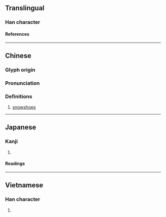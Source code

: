 {{character info/new}}
==Translingual==

===Han character===
{{Han char|rn=75|rad=木|as=07|sn=11|four=47927|canj=DSSR|ids=⿰木局}}

====References====
{{Han ref|kx=0530.180|dkj=14879|dj=0919.020|hdz=21222.010|uh=68AE}}

----

==Chinese==
{{zh-forms}}

===Glyph origin===
{{Han etym}}

===Pronunciation===
{{zh-pron
|m=jū
|c=guk6
|mc=y
|oc=y
|ma=
|cat=n
}}

===Definitions===
{{zh-hanzi}}

# [[snowshoe]]s

----

==Japanese==

===Kanji===
{{ja-kanji|grade=|rs=木07}}

# {{defn|lang=ja|sort=木07}}

====Readings====
{{ja-readings
|on=きく, こく, きょく
|kun=ぜん
}}

----

==Vietnamese==

===Han character===
{{vi-readings|rs=木07|reading=cọc}}

# {{defn|lang=vi|sort=木07}}